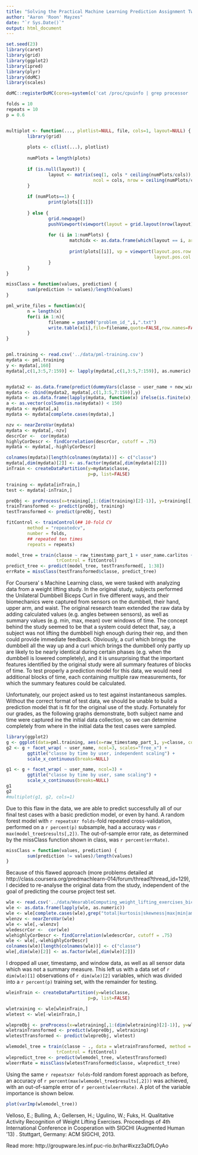 ```yaml
---
title: "Solving the Practical Machine Learning Prediction Assignment Two Ways"
author: "Aaron 'Roon' Mayzes"
date: "`r Sys.Date()`"
output: html_document
---
```

```r
set.seed(23)
library(caret)
library(grid)
library(ggplot2)
library(ipred)
library(plyr)
library(doMC)
library(scales)
```
```r
doMC::registerDoMC(cores=system(c('cat /proc/cpuinfo | grep processor | wc -l')))

folds = 10
repeats = 10
p = 0.6


multiplot <- function(..., plotlist=NULL, file, cols=1, layout=NULL) {
        library(grid)
        
        plots <- c(list(...), plotlist)
        
        numPlots = length(plots)
        
        if (is.null(layout)) {
                layout <- matrix(seq(1, cols * ceiling(numPlots/cols)),
                                 ncol = cols, nrow = ceiling(numPlots/cols))
        }
        
        if (numPlots==1) {
                print(plots[[1]])
                
        } else {
                grid.newpage()
                pushViewport(viewport(layout = grid.layout(nrow(layout), ncol(layout))))
                
                for (i in 1:numPlots) {
                        matchidx <- as.data.frame(which(layout == i, arr.ind = TRUE))
                        
                        print(plots[[i]], vp = viewport(layout.pos.row = matchidx$row,
                                                        layout.pos.col = matchidx$col))
                }
        }
}

missClass = function(values, prediction) {
        sum(prediction != values)/length(values)
}

pml_write_files = function(x){
        n = length(x)
        for(i in 1:n){
                filename = paste0("problem_id_",i,".txt")
                write.table(x[i],file=filename,quote=FALSE,row.names=FALSE,col.names=FALSE)
        }
}


pml.training <- read.csv('../data/pml-training.csv')
mydata <- pml.training
y <- mydata[,160]
mydata[,c(1,3:5,7:159)] <- lapply(mydata[,c(1,3:5,7:159)], as.numeric)


mydata2 <- as.data.frame(predict(dummyVars(classe ~ user_name + new_window, mydata),mydata))
mydata <- cbind(mydata2, mydata[,c(1,3:5,7:159)],y)
mydata <- as.data.frame(lapply(mydata, function(x) ifelse(is.finite(x), x, NA)))
a <- as.vector(colSums(is.na(mydata)) < 150)
mydata <- mydata[,a]
mydata <- mydata[complete.cases(mydata),]

nzv <- nearZeroVar(mydata)
mydata <- mydata[,-nzv]
descrCor <-  cor(mydata)
highlyCorDescr <- findCorrelation(descrCor, cutoff = .75)
mydata <- mydata[,-highlyCorDescr]

colnames(mydata)[length(colnames(mydata))] <- c("classe")
mydata[,dim(mydata)[2]] <- as.factor(mydata[,dim(mydata)[2]])
inTrain <- createDataPartition(y=mydata$classe,
                               p=p, list=FALSE)

training <- mydata[inTrain,]
test <- mydata[-inTrain,]

preObj <- preProcess(x=training[,1:(dim(training)[2]-1)], y=training[[,dim(training)[2]]], method = c("bagImpute"))
trainTransformed <- predict(preObj, training)
testTransformed <- predict(preObj, test)

fitControl <- trainControl(## 10-fold CV
        method = "repeatedcv",
        number = folds,
        ## repeated ten times
        repeats = repeats)

model_tree = train(classe ~ raw_timestamp_part_1 + user_name.carlitos + user_name.charles + user_name.jeremy, data = trainTransformed, method = 'rf',
                   trControl = fitControl)
predict_tree <- predict(model_tree, testTransformed[, 1:38])
errRate = missClass(testTransformed$classe, predict_tree)
```

For Coursera’ s Machine Learning class, we were tasked with analyzing data from a weight lifting study. In the original study, subjects performed the Unilateral Dumbbell Biceps Curl in five different ways, and their biomechanics were captured from sensors on the dumbbell, their hand, upper arm, and waist. The original research team extended the raw data by adding calculated values (e.g. angles between sensors), as well as summary values (e.g. min, max, mean) over windows of time. The concept behind the study seemed to be that a system could detect that, say, a subject was not lifting the dumbbell high enough during their rep, and then could provide immediate feedback. Obviously, a curl which brings the dumbbell all the way up and a curl which brings the dumbbell only partly up are likely to be nearly identical during certain phases (e.g. when the dumbbell is lowered completely), and it is unsurprising that the important features identified by the original study were all summary features of blocks of time. To test properly a prediction model for this data, we would need additional blocks of time, each containing multiple raw measurements, for which the summary features could be calculated.

Unfortunately, our project asked us to test against instantaneous samples. Without the correct format of test data, we should be unable to build a prediction model that is fit for the original use of the study. Fortunately for our grades, as the following graphs demonstrate, both subject name and time were captured ine the initial data collection, so we can determine completely from where in the initial data the test cases were sampled. 

```r
library(ggplot2)
g <- ggplot(data=pml.training, aes(x=raw_timestamp_part_1, y=classe, color=classe)) + geom_point(shape=1)
g2 <- g + facet_wrap( ~ user_name, ncol=3, scales="free_x") +
        ggtitle("classe by time by user, independent scaling") +
        scale_x_continuous(breaks=NULL)

g1 <- g + facet_wrap( ~ user_name, ncol=3) +
        ggtitle("classe by time by user, same scaling") +
        scale_x_continuous(breaks=NULL)
g1
g2
#multiplot(g1, g2, cols=1)
```

Due to this flaw in the data, we are able to predict successfully all of our final test cases with a basic prediction model, or even by hand. A random forest model with `r repeats`x`r folds`-fold repeated cross-validation, performed on a `r percent(p)` subsample, had a accuracy was `r max(model_tree$results[,2])`.  The out-of-sample error rate, as determined by the missClass function shown in class, was `r percent(errRate)`.

```r
missClass = function(values, prediction) {
        sum(prediction != values)/length(values)
}
```
Because of this flawed approach (more problems detailed at http://class.coursera.org/predmachlearn-014/forum/thread?thread_id=129), I decided to re-analyse the original data from the study, independent of the goal of predicting the course project test set.

```r
wle <- read.csv('../data/WearableComputing_weight_lifting_exercises_biceps_curl_variations.csv')
wle <- as.data.frame(lapply(wle, as.numeric))
wle <- wle[complete.cases(wle),grep("total|kurtosis|skewness|max|min|amplitude|classe", names(wle), value=TRUE)]
wlenzv <- nearZeroVar(wle)
wle <- wle[,-wlenzv]
wledescrCor <-  cor(wle)
wlehighlyCorDescr <- findCorrelation(wledescrCor, cutoff = .75)
wle <- wle[,-wlehighlyCorDescr]
colnames(wle)[length(colnames(wle))] <- c("classe")
wle[,dim(wle)[2]] <- as.factor(wle[,dim(wle)[2]])

```

I dropped all user, timestamp, and window data, as well as all sensor data which was not a summary measure. This left us with a data set of `r dim(wle)[1]` observations of `r dim(wle)[2]` variables, which was divided into a `r percent(p)` training set, with the remainder for testing.

```r
wleinTrain <- createDataPartition(y=wle$classe,
                               p=p, list=FALSE)

wletraining <- wle[wleinTrain,]
wletest <- wle[-wleinTrain,]

wlepreObj <- preProcess(x=wletraining[,1:(dim(wletraining)[2]-1)], y=wletraining[[,dim(wletraining)[2]]], method = c("bagImpute"))
wletrainTransformed <- predict(wlepreObj, wletraining)
wletestTransformed <- predict(wlepreObj, wletest)

wlemodel_tree = train(classe ~ ., data = wletrainTransformed, method = 'rf',
                   trControl = fitControl)
wlepredict_tree <- predict(wlemodel_tree, wletestTransformed)
wleerrRate = missClass(wletestTransformed$classe, wlepredict_tree)
```
Using the same `r repeats`x`r folds`-fold random forest approach as before, an accuracy of `r percent(max(wlemodel_tree$results[,2]))` was achieved, with an out-of-sample error of `r percent(wleerrRate)`. A plot of the variable importance is shown below.
```r
plot(varImp(wlemodel_tree))
```

Velloso, E.; Bulling, A.; Gellersen, H.; Ugulino, W.; Fuks, H. Qualitative Activity Recognition of Weight Lifting Exercises. Proceedings of 4th International Conference in Cooperation with SIGCHI (Augmented Human '13) . Stuttgart, Germany: ACM SIGCHI, 2013.

Read more: http://groupware.les.inf.puc-rio.br/har#ixzz3aDfLOyAo
